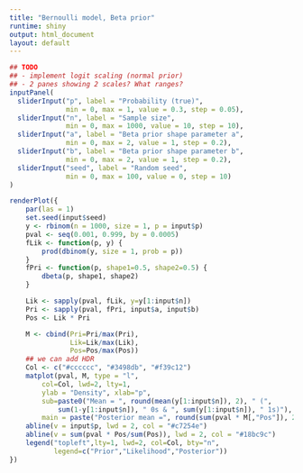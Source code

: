```yaml
---
title: "Bernoulli model, Beta prior"
runtime: shiny
output: html_document
layout: default
---
```


```r
## TODO
## - implement logit scaling (normal prior)
## - 2 panes showing 2 scales? What ranges?
inputPanel(
  sliderInput("p", label = "Probability (true)",
              min = 0, max = 1, value = 0.3, step = 0.05),
  sliderInput("n", label = "Sample size",
              min = 0, max = 1000, value = 10, step = 10),
  sliderInput("a", label = "Beta prior shape parameter a",
              min = 0, max = 2, value = 1, step = 0.2),
  sliderInput("b", label = "Beta prior shape parameter b",
              min = 0, max = 2, value = 1, step = 0.2),
  sliderInput("seed", label = "Random seed",
              min = 0, max = 100, value = 0, step = 10)
)

renderPlot({
    par(las = 1)
    set.seed(input$seed)
    y <- rbinom(n = 1000, size = 1, p = input$p)
    pval <- seq(0.001, 0.999, by = 0.0005)
    fLik <- function(p, y) {
        prod(dbinom(y, size = 1, prob = p))
    }
    fPri <- function(p, shape1=0.5, shape2=0.5) {
        dbeta(p, shape1, shape2)
    }

    Lik <- sapply(pval, fLik, y=y[1:input$n])
    Pri <- sapply(pval, fPri, input$a, input$b)
    Pos <- Lik * Pri

    M <- cbind(Pri=Pri/max(Pri),
               Lik=Lik/max(Lik),
               Pos=Pos/max(Pos))
    ## we can add HDR
    Col <- c("#cccccc", "#3498db", "#f39c12")
    matplot(pval, M, type = "l", 
        col=Col, lwd=2, lty=1,
        ylab = "Density", xlab="p",
        sub=paste0("Mean = ", round(mean(y[1:input$n]), 2), " (", 
            sum(1-y[1:input$n]), " 0s & ", sum(y[1:input$n]), " 1s)"),
        main = paste("Posterior mean =", round(sum(pval * M[,"Pos"]), 2)))
    abline(v = input$p, lwd = 2, col = "#c7254e")
    abline(v = sum(pval * Pos/sum(Pos)), lwd = 2, col = "#18bc9c")
    legend("topleft",lty=1, lwd=2, col=Col, bty="n",
           legend=c("Prior","Likelihood","Posterior"))
})
```
